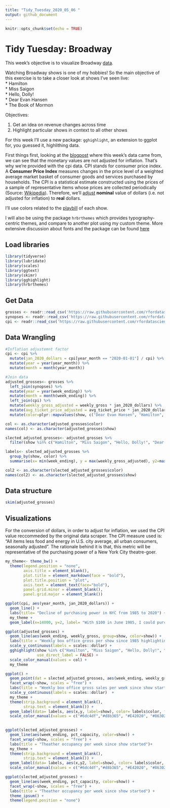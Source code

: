 ```yaml
---
title: "Tidy_Tuesday_2020_05_06 "
output: github_document
---
```


```r
knitr::opts_chunk$set(echo = TRUE)
```

# Tidy Tuesday: Broadway

This week's objective is to visualize Broadway [data](https://github.com/rfordatascience/tidytuesday/blob/master/data/2020/2020-04-28/readme.md){target="_blank"}. 

Watching Broadway shows is one of my hobbies! So the main objective of this exercise is to take a closer look at shows I've seen live:  
* Hamilton  
* Miss Saigon  
* Hello, Dolly!  
* Dear Evan Hansen  
* The Book of Mormon  

Objectives:  

1. Get an idea on revenue changes across time
2. Highlight particular shows in context to all other shows

For this week I'll use a new package: `gghighlight`, an extension to ggplot for, you guessed it,  highlithing data.

First things first, looking at the [blogpost](https://www.alexcookson.com/post/most-successful-broadway-show-of-all-time/){target="_blank"} where this week's data came from, we can see that the monetary values are not adjusted for inflation. That's why we're provided with the cpi data. CPI stands for consumer price index. A **Consumer Price Index** measures changes in the price level of a weighted average market basket of consumer goods and services purchased by households. The CPI is a statistical estimate constructed using the prices of a sample of representative items whose prices are collected periodically (Source: [Wikipedia](https://en.wikipedia.org/wiki/Consumer_price_index){taget="_blank"}). Therefore, we'll [adjust](https://en.wikipedia.org/wiki/Real_versus_nominal_value_(economics)){target="_blank"} **nominal** value of dollars (i.e. not adjusted for inflation) to **real** dollars. 

I'll use colors related to the [playbill](https://www.playbill.com/article/the-evolution-of-the-playbill-design-from-18852018){target="_blank"} of each show.  

I will also be using the package `hrbrthemes` which provides typography-centric themes, and compare to another plot using my custom theme. More extensive discussion about fonts and the package can be found [here](https://github.com/hrbrmstr/hrbrthemes){target="_blank"}

## Load libraries
```r
library(tidyverse)
library(lubridate)
library(scales)
library(ggtext)
library(skimr)
library(gghighlight)
library(hrbrthemes)
```

## Get Data
```r
grosses <- readr::read_csv('https://raw.githubusercontent.com/rfordatascience/tidytuesday/master/data/2020/2020-04-28/grosses.csv', guess_max = 40000)
synopses <- readr::read_csv('https://raw.githubusercontent.com/rfordatascience/tidytuesday/master/data/2020/2020-04-28/synopses.csv')
cpi <- readr::read_csv('https://raw.githubusercontent.com/rfordatascience/tidytuesday/master/data/2020/2020-04-28/cpi.csv')

```

## Data Wrangling 
```r
#Inflation adjustemnt factor
cpi <- cpi %>%  
  mutate(jan_2020_dollars = cpi[year_month == "2020-01-01"] / cpi) %>%
  mutate(year = year(year_month)) %>%
  mutate(month = month(year_month)) 

#Join data
adjusted_grosses<- grosses %>%
  left_join(synopses) %>%
  mutate(year = year(week_ending)) %>%
  mutate(month = month(week_ending)) %>%
  left_join(cpi) %>%
  mutate(weekly_gross_adjusted = weekly_gross * jan_2020_dollars) %>%
  mutate(avg_ticket_price_adjusted = avg_ticket_price * jan_2020_dollars) %>%
  mutate(color=plyr::mapvalues(show, c("Dear Evan Hansen", "Hamilton", "Hello, Dolly!", "Miss Saigon", "The Book of Mormon"), c("#6dc4df","#d8b365", "#E42020", "#863024", "black" )))

col <- as.character(adjusted_grosses$color)
names(col) <- as.character(adjusted_grosses$show)

slected_adjusted_grosses<- adjusted_grosses %>% 
  filter(show %in% c("Hamilton", "Miss Saigon", "Hello, Dolly!", "Dear Evan Hansen", "The Book of Mormon"))

labels<- slected_adjusted_grosses %>%
  group_by(show, color) %>%
  summarise(x= min(week_ending), y = max(weekly_gross_adjusted), y2=max(pct_capacity))

col2 <- as.character(slected_adjusted_grosses$color)
names(col2) <- as.character(slected_adjusted_grosses$show)

```

## Data structure
```r
skim(adjusted_grosses)
```


## Visualizations
For the conversion of dollars, in order to adjust for inflation, we used the CPI value reccommeded by the original data scraper. The CPI measure used is: “All items less food and energy in U.S. city average, all urban consumers, seasonally adjusted”. The rationale behind it is that, this metric will be representative of the purchasing power of a New York City theatre-goer.

```r

my_theme<- theme_bw() +
  theme(legend.position = "none",
        axis.title = element_blank(), 
        plot.title = element_markdown(face = "bold"),
        plot.title.position = "plot",
        axis.text = element_text(face="bold"),
        panel.grid.minor = element_blank(),
        panel.grid.major = element_blank())

ggplot(cpi, aes(year_month, jan_2020_dollars)) +
  geom_line() +
  labs(title= "Decline of purchasing power in NYC from 1985 to 2020") +
  my_theme +
  geom_label(x=14000, y=2, label= "With $100 in June 1985, I could purchase  $244 worth of tickets in January 2020")

```

```r
ggplot(adjusted_grosses) +
  geom_line(aes(week_ending, weekly_gross, group=show, color=show)) +
  labs(title = "Weekly box office gross per show since 1985 highlighting <br><span style='color:#6dc4df;'>Dear Evan Hansen</span>,  <span style='color:#d8b365;'>Hamilton</span>, <span style='color:#E42020;'>Hello, Dolly!</span>, <span style='color:#863024;'>Miss Saigon</span>, and <span style='color:black;'>The Book of Mormon</span></br>") +
  scale_y_continuous(labels = scales::dollar) +
  gghighlight(show %in% c("Hamilton", "Miss Saigon", "Hello, Dolly!", "Dear Evan Hansen", "The Book of Mormon"),
              use_direct_label = FALSE) +
  scale_color_manual(values = col) +
  my_theme
```


```r

ggplot() +
  geom_point(dat = slected_adjusted_grosses, aes(week_ending, weekly_gross_adjusted, color=show)) +
  facet_wrap(~show, scales = "free") +
  labs(title = "Weekly box office gross sales per week since show started") +
  scale_y_continuous(labels = scales::dollar)  +
  my_theme +
  theme(strip.background = element_blank(),
        strip.text = element_blank()) +
  geom_label(data= labels, aes(x,y, label=show), color= labels$color, fontface="bold",  vjust = "inward", hjust = "inward") +
  scale_color_manual(values = c("#6dc4df","#d8b365", "#E42020", "#863024", "black" ))
  


```

```r
ggplot(slected_adjusted_grosses) +
  geom_line(aes(week_ending, pct_capacity, color=show)) +
  facet_wrap(~show, scales = "free") +
  labs(title = "Theather occupancy per week since show started")+
  my_theme +
  theme(strip.background = element_blank(),
        strip.text = element_blank()) +
  geom_label(data= labels, aes(x,y2, label=show), color= labels$color, fontface="bold",  vjust = "inward", hjust = "inward") +
  scale_color_manual(values = c("#6dc4df","#d8b365", "#E42020", "#863024", "black" ))
```

```r
ggplot(slected_adjusted_grosses) +
  geom_line(aes(week_ending, pct_capacity, color=show)) +
  facet_wrap(~show, scales = "free") +
  labs(title = "Theather occupancy per week since show started") +
  theme_ipsum() +
  theme(legend.position = "none")
```